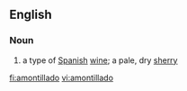 ==English==
===Noun===
{{en-noun}}

# a type of [[Spanish]] [[wine]]; a pale, dry [[sherry]]

[[fi:amontillado]]
[[vi:amontillado]]
